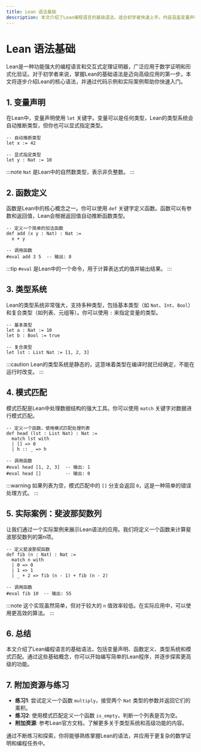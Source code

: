 ```yaml
---
title: Lean 语法基础
description: 本文介绍了Lean编程语言的基础语法，适合初学者快速上手。内容涵盖变量声明、函数定义、类型系统等核心概念，并通过实际案例帮助理解。
---
```


# Lean 语法基础

Lean是一种功能强大的编程语言和交互式定理证明器，广泛应用于数学证明和形式化验证。对于初学者来说，掌握Lean的基础语法是迈向高级应用的第一步。本文将逐步介绍Lean的核心语法，并通过代码示例和实际案例帮助你快速入门。

## 1. 变量声明

在Lean中，变量声明使用 `let` 关键字。变量可以是任何类型，Lean的类型系统会自动推断类型，但你也可以显式指定类型。

```lean
-- 自动推断类型
let x := 42

-- 显式指定类型
let y : Nat := 10
```

:::note
`Nat` 是Lean中的自然数类型，表示非负整数。
:::

## 2. 函数定义

函数是Lean中的核心概念之一。你可以使用 `def` 关键字定义函数。函数可以有参数和返回值，Lean会根据返回值自动推断函数类型。

```lean
-- 定义一个简单的加法函数
def add (x y : Nat) : Nat :=
  x + y

-- 调用函数
#eval add 3 5  -- 输出: 8
```

:::tip
`#eval` 是Lean中的一个命令，用于计算表达式的值并输出结果。
:::

## 3. 类型系统

Lean的类型系统非常强大，支持多种类型，包括基本类型（如 `Nat`、`Int`、`Bool`）和复合类型（如列表、元组等）。你可以使用 `:` 来指定变量的类型。

```lean
-- 基本类型
let a : Nat := 10
let b : Bool := true

-- 复合类型
let lst : List Nat := [1, 2, 3]
```

:::caution
Lean的类型系统是静态的，这意味着类型在编译时就已经确定，不能在运行时改变。
:::

## 4. 模式匹配

模式匹配是Lean中处理数据结构的强大工具。你可以使用 `match` 关键字对数据进行模式匹配。

```lean
-- 定义一个函数，使用模式匹配处理列表
def head (lst : List Nat) : Nat :=
  match lst with
  | [] => 0
  | h :: _ => h

-- 调用函数
#eval head [1, 2, 3]  -- 输出: 1
#eval head []         -- 输出: 0
```

:::warning
如果列表为空，模式匹配中的 `[]` 分支会返回 `0`，这是一种简单的错误处理方式。
:::

## 5. 实际案例：斐波那契数列

让我们通过一个实际案例来展示Lean语法的应用。我们将定义一个函数来计算斐波那契数列的第n项。

```lean
-- 定义斐波那契函数
def fib (n : Nat) : Nat :=
  match n with
  | 0 => 0
  | 1 => 1
  | _ + 2 => fib (n - 1) + fib (n - 2)

-- 调用函数
#eval fib 10  -- 输出: 55
```

:::note
这个实现虽然简单，但对于较大的 `n` 值效率较低。在实际应用中，可以使用更高效的算法。
:::

## 6. 总结

本文介绍了Lean编程语言的基础语法，包括变量声明、函数定义、类型系统和模式匹配。通过这些基础概念，你可以开始编写简单的Lean程序，并逐步探索更高级的功能。

## 7. 附加资源与练习

- **练习1**: 尝试定义一个函数 `multiply`，接受两个 `Nat` 类型的参数并返回它们的乘积。
- **练习2**: 使用模式匹配定义一个函数 `is_empty`，判断一个列表是否为空。
- **附加资源**: 参考Lean官方文档，了解更多关于类型系统和高级功能的内容。

通过不断练习和探索，你将能够熟练掌握Lean的语法，并应用于更复杂的数学证明和编程任务中。